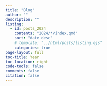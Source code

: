 ```yaml
---
title: "Blog"
author: ""
description: ""
listing: 
  - id: posts_2024
    contents: "2024/*/index.qmd"
    sort: "date desc"
    # template: "../html/posts/listing.ejs"
    categories: true
page-layout: full
toc-title: Year
toc-location: right
code-tools: false
comments: false
citation: false
---
```

